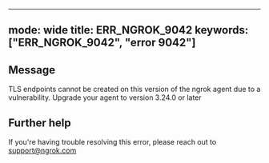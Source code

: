 
---
mode: wide
title: ERR_NGROK_9042
keywords: ["ERR_NGROK_9042", "error 9042"]
---

## Message
TLS endpoints cannot be created on this version of the ngrok agent due to a vulnerability. Upgrade your agent to version 3.24.0 or later




## Further help
If you're having trouble resolving this error, please reach out to [support@ngrok.com](mailto:support@ngrok.com?subject=Help%20with%20ERR_NGROK_9042)

